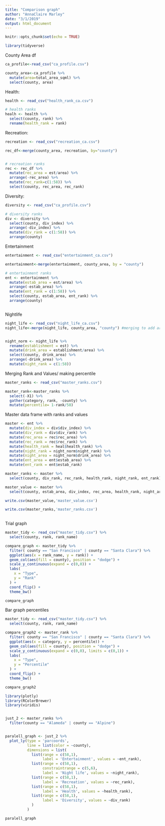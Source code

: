 ```yaml
---
title: "Comparison graph"
author: "AnnaClaire Marley"
date: "3/1/2019"
output: html_document
---
```


```r
knitr::opts_chunk$set(echo = TRUE)
```

```r
library(tidyverse)

```
County Area df
```r
ca_profile<-read_csv("ca_profile.csv")

county_area<-ca_profile %>%
  mutate(area=total_area_sqml) %>% 
  select(county, area) 
```

Health:

```r
health <- read_csv("health_rank_ca.csv")

# health ranks
healh <- health %>% 
  select(county, rank) %>% 
  rename(health_rank = rank)
```

Recreation:
```r
recreation <- read_csv("recreation_ca.csv")

rec_df<-merge(county_area, recreation, by="county")


# recreation ranks
rec <- rec_df %>% 
  mutate(rec_area = est/area) %>% 
  arrange(-rec_area) %>% 
  mutate(rec_rank=c(1:58)) %>% 
  select(county, rec_area, rec_rank)
```


Diversity:
```r

diversity <- read_csv("ca_profile.csv")

# diversity ranks
div <- diversity %>% 
  select(county, div_index) %>% 
  arrange(-div_index) %>% 
  mutate(div_rank = c(1:58)) %>% 
  arrange(county)


```

Entertainment

```r

entertainment <- read_csv("entertainment_ca.csv")

entertainment<-merge(entertainment, county_area, by = "county")

# entertainment ranks
ent <- entertainment %>% 
  mutate(estab_area = est/area) %>% 
  arrange(-estab_area) %>% 
  mutate(ent_rank = c(1:58)) %>% 
  select(county, estab_area, ent_rank) %>% 
  arrange(county)



```

Nightlife
```r

night_life <- read_csv("night_life_ca.csv")
night_life<-merge(night_life, county_area, "county") #merging to add area. this way, we know for sure that the area corresponds to the county. 


night_norm <- night_life %>% 
  rename(establishment = est) %>% 
  mutate(drink_area = establishment/area) %>% 
  select(county, drink_area) %>% 
  arrange(-drink_area) %>% 
  mutate(night_rank = c(1:58)) 


```


Merging Rank and Values/ making percentile 

```r
master_ranks <- read_csv("master_ranks.csv")

master_rank<-master_ranks %>% 
  select(-X1) %>% 
  gather(category, rank, -county) %>% 
  mutate(percentile= 1-rank/58)
```


Master data frame with ranks and values
```r


master <- ent %>% 
  mutate(div_index = div$div_index) %>% 
  mutate(div_rank = div$div_rank) %>% 
  mutate(rec_area = rec$rec_area) %>% 
  mutate(rec_rank = rec$rec_rank) %>% 
  mutate(health_rank = heal$health_rank) %>% 
  mutate(night_rank = night_norm$night_rank) %>% 
  mutate(night_area = night_norm$drink_area) %>% 
  mutate(ent_area = ent$estab_area) %>% 
  mutate(ent_rank = ent$estab_rank)

master_ranks <- master %>% 
  select(county, div_rank, rec_rank, health_rank, night_rank, ent_rank) 

master_value <- master %>% 
  select(county, estab_area, div_index, rec_area, health_rank, night_area, ent_area)

write.csv(master_value,'master_value.csv')

write.csv(master_ranks,'master_ranks.csv')
  
```

Trial graph

```r

master_tidy <- read_csv("master_tidy.csv") %>% 
  select(county, rank, rank_name)

compare_graph <- master_tidy %>% 
  filter( county == "San Francisco" | county == "Santa Clara") %>% 
  ggplot(aes(x = rank_name, y = rank)) +
  geom_col(aes(fill = county), position = "dodge") +
  scale_y_continuous(expand = c(0,0)) +
  labs(
    x = "Type",
    y = "Rank"
  ) +
  coord_flip() +
  theme_bw()

compare_graph

```

Bar graph percentiles
```r

master_tidy <- read_csv("master_tidy.csv") %>% 
  select(county, rank, rank_name)

compare_graph2 <- master_rank %>% 
  filter( county == "San Francisco" | county == "Santa Clara") %>% 
  ggplot(aes(x = category, y = percentile)) +
  geom_col(aes(fill = county), position = "dodge") +
  scale_y_continuous(expand = c(0,0), limits = c(0,1)) +
  labs(
    x = "Type",
    y = "Percentile"
  ) +
  coord_flip() +
  theme_bw()

compare_graph2

```





```r
library(plotly)
library(RColorBrewer)
library(viridis)


just_2 <- master_ranks %>% 
  filter(county == "Alameda" | county == "Alpine")


paralell_graph <- just_2 %>%
  plot_ly(type = 'parcoords',
          line = list(color = ~county), 
          dimensions = list(
            list(range = c(58,1),
                 label = 'Entertainment', values = ~ent_rank),
            list(range = c(58,1),
                 constraintrange = c(5,6),
                 label = 'Night life', values = ~night_rank),
            list(range = c(58,1),
                 label = 'Recreation', values = ~rec_rank),
            list(range = c(58,1),
                 label = 'Health', values = ~health_rank),
            list(range = c(58,1),
                 label = 'Diversity', values = ~div_rank)
            )
          )

paralell_graph

```



